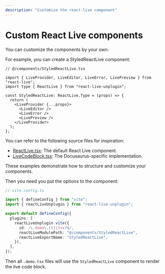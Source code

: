 ```yaml
---
description: "Customize the react-live component"
---
```


# Custom React Live components

You can customize the components by your own.

For example, you can create a StyledReactLive component:

```tsx
// @/components/StyledReactLive.tsx

import { LiveProvider, LiveEditor, LiveError, LivePreview } from "react-live";
import type { ReactLive } from "react-live-unplugin";

const StyledReactLive: ReactLive.Type = (props) => {
  return (
    <LiveProvider {...props}>
      <LiveEditor />
      <LiveError />
      <LivePreview />
    </LiveProvider>
  );
};
```

You can refer to the following source files for inspiration:

- [ReactLive.tsx](https://github.com/VdustR/react-live-unplugin/blob/main/packages/react-live-unplugin/src/default/ReactLive.tsx): The default React Live component.
- [LiveCodeBlock.tsx](https://github.com/VdustR/react-live-unplugin/blob/main/packages/react-live-unplugin/src/docusaurus/LiveCodeBlock.tsx): The Docusaurus-specific implementation.

These examples demonstrate how to structure and customize your components.

Then you need you put the options to the component:

```ts
// vite.config.ts

import { defineConfig } from "vite";
import { reactLiveUnplugin } from "react-live-unplugin";

export default defineConfig({
  plugins: [
    reactLiveUnplugin.vite({
      id: /\.demo\.(t|j)sx?$/,
      reactLiveModulePath: "@/components/StyledReactLive",
      reactLiveExportName: "StyledReactLive",
    }),
  ],
});
```

Then all `.demo.tsx` files will use the `StyledReactLive` component to render the live code block.
